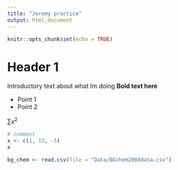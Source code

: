 ```yaml
---
title: "Jeremy practice"
output: html_document
---
```


```r
knitr::opts_chunk$set(echo = TRUE)
```

# Header 1

Introductory text about what Im doing **Bold text here**

* Point 1
* Point 2

$\sum{x^2}$

```r
# comment
x <- c(1, 13, -5)
x

```

```r
bg_chem <- read.csv(file = "Data/BGchem2008data.csv")

```
